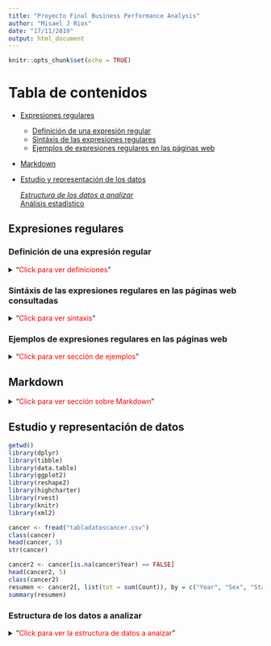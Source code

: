 ```yaml
---
title: "Proyecto Final Business Performance Analysis"
author: "Misael J Rios"
date: "17/11/2019"
output: html_document
---
```

```r
knitr::opts_chunk$set(echo = TRUE)
```
# Tabla de contenidos
* [Expresiones regulares](#Expresiones regulares)

  * [Definición de una expresión regular](#Definición de una expresión regular)
  * [Sintáxis de las expresiones regulares](#Sintáxis de las expresiones regulares)
  * [Ejemplos de expresiones regulares en las páginas web](#Ejemplos de expresiones regulares en las páginas web)

* [Markdown](#Markdown)

* [Estudio y representación de los datos](#Estudio y representación de datos)    
  
  *[Estructura de los datos a analizar](#Estructura de los datos a analizar)    
  *[Análisis estadístico](#Análisis estadístico)

## Expresiones regulares <a name="Expresiones regulares"></a>
### Definición de una expresión regular <a name="Definición de una expresión regular"></a>
<details>
<summary>"<span style="color:red">Click para ver definiciones</span>"</summary>
De acuerdo al libro "R for Dummies", dentro de R, es posible asignarle texto a las variables generadas por el usuario, adicionalemnte es posible manipular todas esas variables de diversas maneras con la finalidad de encontrar cirtas oraciones o palabras dentro de texto como también concatenar diferentes palabras o frases, que se podrían considerar como únicas, en un solo vector. Para el manejo de texto, entiéndase ordernarlo y/o encontra algo específico, se utilizan las expresiones regulares.
Las expresiones regulares permiten 3 formas de realizar patrones de búsqueda más generales que una simple expresión fija.

1. Alternativas: Con el uso del pipe "|" se puede buscar una palabra u otra.
Por ejemplo: papas | patatas, haría una busqueda de texto que tenga ya sea "papas" o "patatas".
2. Agrupamiento: Es posible agrupar patrones juntos usando los paréntesis "()". Por ejemplo, si se busca "arro(ll|y)o" lo que se devuelve son los resultados que empatan con "arrollo" y "aroyo".
3. Cuantificadores: Además, es posible definir si se quieren encontrar patrones repetivos o no añadiendo simplemente "&ast;" (lo cual significa que ocurre cero o multiples veces) o con "+" (indicando que ocurre una o más veces). Por ejemplo, si se quisiera buscar "arrollo" o "arroyo" cero o más veces de "ll" o "y" pero no ambas, se redactaría de la siguiente manera: arro(ll&ast;|y&ast;)o

[Adictos al trabajo](https://www.adictosaltrabajo.com/2015/01/29/regexsam/) menciona que las expresiones regulares son aquellas que permiten filtrar texto para encontrar alguna clase de coincidencia o realizar la sustitución de un caracter por otro. Definición que es muy similar a la que propone [la publicación sobre expresiones regulares en Platzi](https://platzi.com/tutoriales/1339-fundamentos-javascript/1770-expresiones-regulares-te-enseno-todo-lo-basico-con-un-solo-ejemplo/) que define a las expresiones regulares como patrones que se pueden utilizar con el objetivo de extraer, comparar, dividir o remplazar segmentos de una palabra, cadena de texto o documento.

* **Evaluación de la definición: 10 de 10 para ambas páginas web ya que dan una buena idea de lo que tratan las expresiones regulares y a final de cunetas no hubo una que prefiriera por encima de la otra**
</details>

### Sintáxis de las expresiones regulares en las páginas web consultadas <a name="Sintáxis de las expresiones regulares"></a>
<details>
<summary>"<span style="color:red">Click para ver sintaxis</span>"</summary>
[Adictos al trabajo](https://www.adictosaltrabajo.com/2015/01/29/regexsam/) muestra de manera sencilla con imágenes los diferentes eleméntos básicos para el uso de expresiones regulares y la funcionalidad de esos eleméntos como se muestra en el siguiente [link](http://regexlib.com/(X(1)A(kq3FuHr3-MHDryt3hXgSndDnA5eDd5I8H7jP-pnmEmJEffsL4Fob3uLeXSnj1d3_Zp3rraZdP_bZ9AtY3IEqcICj1GYCv4GymqY-DXBXX6_XGWWDOit97Z8WJ-83Clb9f22zybuZ24mfQu5oC3hMZcD7Hpvp1ha1X9wZ2PD5oakuWqDfHsPwX6fk7CmmWGbO0))/CheatSheet.aspx). Lo cual es muy útil por la facilidad de lectura y por la sencillez en la que se explica. Adicionalmente, se muestran ejemplos de lo que podríamos esperar como resultado. Sin embargo no es todo lo que menciona el sitio web, ya que hay otra lista de los elementos básicos que son más frecuetes de utilizar:

* ^ Indica el principio de una cadena
* $ Indica el final de una cadena
* () Un agrupamiento de parte de una expresión
* [] Un conjunto de caracteres de la expresión
* {} Indica un número o intervalo de longitud de la expresión
* . Cualquier caracter salvo el salto de línea
* ?\ 0-1 ocurrencias de la expresión
* +\ 1-n ocurrencias de la expresión
* &ast; 0-n ocurrencias de la expresión
* |\ Para indicar una disyunción lógica (para elegir entre dos valores: a|b se tiene que cumplir al menos uno de los dos)

La desventaja de [Platzi](https://platzi.com/tutoriales/1339-fundamentos-javascript/1770-expresiones-regulares-te-enseno-todo-lo-basico-con-un-solo-ejemplo/)] es que no da un listado de elementos para el uso de expresiones regulares ni explica para que sirve cada elemento, en vez de eso se va directo a los ejemplos sin tomar en cuenta si conoces o no algo sobre las expresiones regulares.

* **Debido al nivel que manejo en R, yo calificaría con 10 a "Adictos al trabajo" y con 5 a "Platzi"**
</details>

### Ejemplos de expresiones regulares en las páginas web <a name="Ejemplos de expresiones regulares en las páginas web"></a>
<details>
<summary>"<span style="color:red">Click para ver sección de ejemplos</span>"</summary>
En ambas páginas web se muestran ejemplos a un nivel de detalle simialar, es decir, se propone una "problemática" y se resuelve por medio de una expresión regular junto con su respectiva explicación de lo que el autor está haciendo con cada uno de los elementos y el órden en el que los va colocando. La cantidad de ejemplos en ambos casos son suficientes para dejar claro cómo es que funcionan las expresiones regulares en casos de diferente nivel de dificultad sin llegar a niveles muy altos por lo que mencionan en las conclusiones de las páginas.

* **Yo calificaría con 10 a ambas páginas por la claridad con la que resuelven los ejemplos y el detalle que se le da a la solución de cada uno de estos**

* **Sumando el total de los puntos que le asigné a cada una de las páginas web con base en lo que presentaban en su contenido, yo recomendaría [Adictos al trabajo](https://www.adictosaltrabajo.com/2015/01/29/regexsam/) por la facilidad con la que se puede acceder a los elementos básicos de las expresiones regulares, los ejemplos y resultados esperados del uso de estos y por la forma en la que se detallan los casos prácticos.**
</details>

## Markdown <a name="Markdown"></a>
<details>
<summary>"<span style="color:red">Click para ver sección sobre Markdown</span>"</summary>
En internet encontré dos páginas web que valen mucho la pena revisar al momento de trabajar con `Markdown`, y estas son los foros de [Github](https://github.com/adam-p/markdown-here/wiki/Markdown-Cheatsheet) y sus [guías](https://guides.github.com/features/mastering-markdown/) así como también [Markdown Guide](https://www.markdownguide.org/cheat-sheet/). Ambas páginas tiene un diseño muy amigable para ir avanzando poco a poco en la sintaxis para la creación de un documento en `Markdown`.
Lo primero que se muestra en ambas páginas desde un comienzo es la sintaxis básica para crear encabezados, tablas, links, colocar imágenes, parafrasear y colocar código dentro del documento. EN este caso, ambas páginas web tienen una estructura similar y presentan basicamente la misma información en una y otra. Ya avanzando en el contenido de las páginas web, inician a brindar información más detallada para poder darle mejor formato al documento, es decir, se van mostrando ejemplo a diferentes niveles como la forma en la que se puede poner un link ya sea de forma de línea y que solo se de click para acceder al URL, o en forma de línea pero además con un título, o un link a un repositorio para acceder a algún archivo. Todo esto se muestra de igual manera en ambas páginas web, sin embargo, [Markdown Guide](https://www.markdownguide.org/cheat-sheet/) tiene una estructura que es más facil de seguir, ya que no muestran toda la información de golpe, sino que dan un pequeño ejemplo y si se quiere ver más detalle basta con dar click en un link que lleva a una explicación más detallada y con más ejemplos para su entendimiento. Esto lo que hace es reducir considerablemente la información presentada en un principio y ayuda a que la navegación sea más rápida y se pueda encontrar la solución o un ejemplo de lo que se necesita de manera más sencilla. Es por esta razón que considero que esta última página web es la mejor opción para consultar.
</details>


## Estudio y representación de datos <a name="Estudio y representación de datos"></a>

```r
getwd()
library(dplyr)
library(tibble)
library(data.table)
library(ggplot2)
library(reshape2)
library(highcharter)
library(rvest)
library(knitr)
library(xml2)

cancer <- fread("tabladatoscancer.csv")
class(cancer)
head(cancer, 5)
str(cancer)

cancer2 <- cancer[is.na(cancer$Year) == FALSE]
head(cancer2, 5)
class(cancer2)
resumen <- cancer2[, list(tot = sum(Count)), by = c("Year", "Sex", "States", "Race")]
summary(resumen)
```
### Estructura de los datos a analizar <a name="Estructura de los datos a analizar"></a>
<details>
<summary>"<span style="color:red">Click para ver la estructura de datos a anaizar</span>"</summary>

```r
summary(cancer2)
```
Los datos que se van a analizar contienen información de los diferentes tipos de cancer documentados en Estados Unidos desde 1999 hasta el año 2016 segmentados por diferentes carcaterísticas demográficas como el sexo, raza, etnia, estado y el año en el que se registró el caso.

### Análisis estadístico <a name="Análisis estadístico"></a>
<details>
<summary>"<span style="color:red">Click para ver la gráfica de efectos principales y su análisis</span>"</summary>
![Efectos principales](maineffects.png)

El gráfico de efectos principales muestra visualmente que no existe una variación significativa de año en año en cuanto al promedio de casos se refiere, sin embargo en el caso de los estados y la raza, sí existe una variación que visualmente se puede interpretar como significativa.    

**La gráfica que muestra la raza** demuestra que las personas de origen caucásico son más propensas a padecer algún tipo de cancer, es posible interpretar esto debido al promedio de personas blancas que es de aproximadamente 7000 casos por año que padece algún tipo de cancer en comparación con los demás grupos étnicos que dan al rededor 700 casos por año.
    
**La gráfica que muestra lor promedios de casos por estado** muestra vosualmente dos grupos, los que está por encima de la media y aquellos que se encuentran debajo de la media. Por lo que visualmente se puede concluir que si hay una diferencia significativa entre un grupo de estados y otro.

Como se puede ver en la siguiente gráfica, se puede observar que la cantidad de casos de cancer en personas caucásicas por año es mayor al de las personas de otras razas.
Si analizamos de manera más detallada la gráfica, los datos que se presentan son normales, dado que la población de Estados Unidos está conformada en un 62.2% por caucásicos según [Statista](https://es.statista.com/estadisticas/600570/porcentaje-de-poblacion-de-estados-unidos--2060-por-raza-y-origen-hispano/).

```r
ggplot(resumen, aes(x = Year, y = tot, col = Race)) +
  geom_point() + facet_wrap(~ Race)
```

```r

url.population <- "https://es.wikipedia.org/wiki/Etnograf%C3%ADa_de_Estados_Unidos"
res <- read_html(url.population)
res <- html_nodes(res, "table")
length(res)
sapply(res, class)
sapply(res, function(x) dim(html_table(x, fill = TRUE)))
population <- html_table(res[[1]])
head(population)
str(population)
colnames(population)[3] <- "Porcentaje"
head(population)
population$Población <- gsub("[^0-9]", ",", population$Población)
population$Población <- gsub("[^0-9]", "", population$Población)
population$Población <- as.numeric(as.character(population$Población))
colnames(population)[2] <- "Poblacion"
str(population)
head(population)

```

Incluso, si se revisa información solo de los pobladores hispanos que ofrece [Wikipedia](https://es.wikipedia.org/wiki/Etnograf%C3%ADa_de_Estados_Unidos), su origen sigue la misma distribución que tiene el fichero descargado.

```r

pop3 <- population %>% 
  group_by(Raza) %>% 
  summarise(Poblacion = sum(Poblacion), Porcentaje = sum(Porcentaje)) %>% 
  arrange(-Poblacion, -Porcentaje) %>% 
  glimpse()

```

```r

kable(head(population))

```

```r

hchart(pop3, "treemap", hcaes(x = Raza, value = Porcentaje, color = Poblacion))

```

A final de cuentas este trabajo se realizó con la intención de conocer las funcionalidades que el software R ofrece a todos aquellos entuciastas que se quieren introducir a este mundo, por lo que el análisis aquí presentado no tiene ningún fin diferente al de ser utilizado como base para completar el proyecto asignado por el profesor [Carlos Gil Bellosta](https://github.com/cjgb).